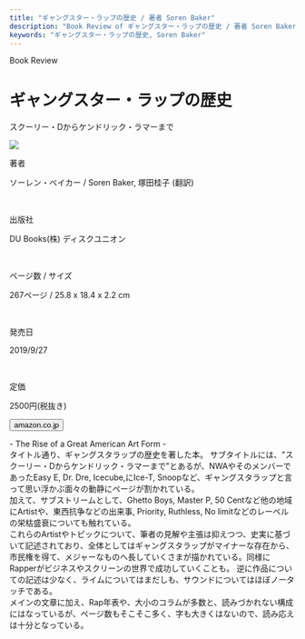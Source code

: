 ```yaml
---
title: "ギャングスター・ラップの歴史 / 著者 Soren Baker"
description: "Book Review of ギャングスター・ラップの歴史 / 著者 Soren Baker"
keywords: "ギャングスター・ラップの歴史, Soren Baker"
---
```



<Row>
  <Column colMd={"12"} colLg={"12"} noGutterMdLeft="">
    <p className="largeP">Book Review</p>
    <h1 className="h1-no-bottom-margin">ギャングスター・ラップの歴史</h1>
    <p className="largeP">スクーリー・Dからケンドリック・ラマーまで</p>
  </Column>
</Row>

<Row>
<Column colMd={"3"} colLg={"4"} noGutterMdLeft="">

  <img src="../../images/books/gangsterraphistory.jpg" />

</Column>
<Column colMd={"4"} colLg={"8"} noGutterMdLeft="">
  <div>
    <p>著者</p>
    <p className="largeP">
      ソーレン・ベイカー / Soren Baker, 塚田桂子 (翻訳)
    </p>
    <br/>
    <p>出版社</p>
    <p className="largeP">
      DU Books(株) ディスクユニオン
    </p>
    <br/>
    <p>ページ数 / サイズ</p>
    <p className="largeP">
      267ページ / 25.8 x 18.4 x 2.2 cm
    </p>
    <br/>
    <p>発売日</p>
    <p className="largeP">
      2019/9/27
    </p>
    <br/>
    <p>定価</p>
    <p className="largeP">
      2500円(税抜き)
    </p>
    <div>
      <Button href="https://amzn.to/2DVSLqz" kind="primary" size="small" renderIcon={ArrowUpRight24}>
        amazon.co.jp
      </Button>
    </div>
  </div>
</Column>
</Row>

<Row>
  <Column colMd={"8"} colLg={"8"} noGutterMdLeft="">
    <p>
      - The Rise of a Great American Art Form -
      <br />
      タイトル通り、ギャングスタラップの歴史を著した本。
      サブタイトルには、"スクーリー・Dからケンドリック・ラマーまで"とあるが、NWAやそのメンバーであったEasy
      E, Dr. Dre, Icecube,にIce-T,
      Snoopなど、ギャングスタラップと言って思い浮かぶ面々の動静にページが割かれている。
      <br />
      加えて、サブストリームとして、Ghetto Boys, Master P, 50
      Centなど他の地域にArtistや、東西抗争などの出来事, Priority, Ruthless, No
      limitなどのレーベルの栄枯盛衰についても触れている。
      <br />
      これらのArtistやトピックについて、筆者の見解や主張は抑えつつ、史実に基づいて記述されており、全体としてはギャングスタラップがマイナーな存在から、市民権を得て、メジャーなものへ長していくさまが描かれている。同様にRapperがビジネスやスクリーンの世界で成功していくことも。
      逆に作品についての記述は少なく、ライムについてはまだしも、サウンドについてはほぼノータッチである。
      <br />
      メインの文章に加え、Rap年表や、大小のコラムが多数と、読みづかれない構成にはなっているが、ページ数もそこそこ多く、字も大きくはないので、読み応えは十分となっている。
    </p>
  </Column>
</Row>

